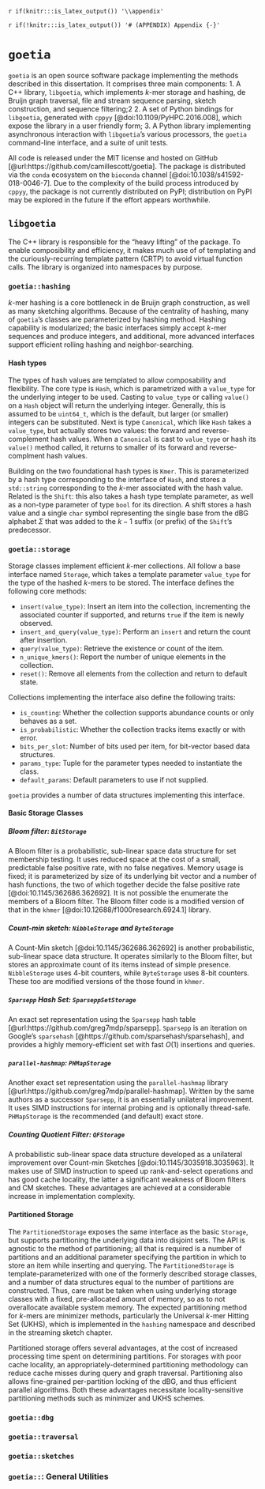 `r if(knitr:::is_latex_output()) '\\appendix'`

`r if(!knitr:::is_latex_output()) '# (APPENDIX) Appendix {-}'` 

<!--
If you feel it necessary to include an appendix, it goes here.
-->


# `goetia`

`goetia` is an open source software package implementing the methods described in this dissertation.
It comprises three main components:
1. A C++ library, `libgoetia`, which implements $k$-mer storage and hashing, de Bruijn graph traversal, file and stream sequence parsing, sketch construction, and sequence filtering;2
2. A set of Python bindings for `libgoetia`, generated with `cppyy` [@doi:10.1109/PyHPC.2016.008], which expose the library in a user friendly form;
3. A Python library implementing asynchronous interaction with `libgoetia`'s various processors, the `goetia` command-line interface, and a suite of unit tests.

All code is released under the MIT license and hosted on GitHub [@url:https://github.com/camillescott/goetia].
The package is distributed via the `conda` ecosystem on the `bioconda` channel [@doi:10.1038/s41592-018-0046-7].
Due to the complexity of the build process introduced by `cppyy`, the package is not currently distributed on PyPI; distribution on PyPI may be explored in the future if the effort appears worthwhile.

## `libgoetia`

The C++ library is responsible for the "heavy lifting" of the package.
To enable composibility and efficiency, it makes much use of of templating and the curiously-recurring template pattern (CRTP) to avoid virtual function calls.
The library is organized into namespaces by purpose.

### `goetia::hashing`

$k$-mer hashing is a core bottleneck in de Bruijn graph construction, as well as many sketching algorithms.
Because of the centrality of hashing, many of `goetia`'s classes are parameterized by hashing method.
Hashing capability is modularized; the basic interfaces simply accept $k$-mer sequences and produce integers, and additional, more advanced interfaces support efficient rolling hashing and neighbor-searching.

#### Hash types

The types of hash values are templated to allow composability and flexibility.
The core type is `Hash`, which is parametrized with a `value_type` for the underlying integer to be used.
Casting to `value_type` or calling `value()` on a `Hash` object will return the underlying integer.
Generally, this is assumed to be `uint64_t`, which is the default, but larger (or smaller) integers can be substituted.
Next is type `Canonical`, which like `Hash` takes a `value_type`, but actually stores two values: the forward and reverse-complement hash values.
When a `Canonical` is cast to `value_type` or hash its `value()` method called, it returns to smaller of its forward and reverse-complment hash values.

Building on the two foundational hash types is `Kmer`.
This is parameterized by a hash type corresponding to the interface of `Hash`, and stores a `std::string` corresponding to the $k$-mer associated with the hash value.
Related is the `Shift`: this also takes a hash type template parameter, as well as a non-type parameter of type `bool` for its direction.
A shift stores a hash value and a single `char` symbol representing the single base from the dBG alphabet $\Sigma$ that was added to the $k-1$ suffix (or prefix) of the `Shift`'s predecessor.

### `goetia::storage`

Storage classes implement efficient $k$-mer collections.
All follow a base interface named `Storage`, which takes a template parameter `value_type` for the type of the hashed $k$-mers to be stored.
The interface defines the following core methods:

- `insert(value_type)`: Insert an item into the collection, incrementing the associated counter if supported, and returns `true` if the item is newly observed.
- `insert_and_query(value_type)`: Perform an `insert` and return the count after insertion.
- `query(value_type)`: Retrieve the existence or count of the item.
- `n_unique_kmers()`: Report the number of unique elements in the collection.
- `reset()`: Remove all elements from the collection and return to default state.

Collections implementing the interface also define the following traits:

- `is_counting`: Whether the collection supports abundance counts or only behaves as a set.
- `is_probabilistic`: Whether the collection tracks items exactly or with error.
- `bits_per_slot`: Number of bits used per item, for bit-vector based data structures.
- `params_type`: Tuple for the parameter types needed to instantiate the class.
- `default_params`: Default parameters to use if not supplied.

`goetia` provides a number of data structures implementing this interface.

#### Basic Storage Classes

##### Bloom filter: `BitStorage`

A Bloom filter is a probabilistic, sub-linear space data structure for set membership testing.
It uses reduced space at the cost of a small, predictable false positive rate, with no false negatives.
Memory usage is fixed; it is parameterized by size of its underlying bit vector and a number of hash functions, the two of which together decide the false positive rate [@doi:10.1145/362686.362692].
It is not possible the enumerate the members of a Bloom filter.
The Bloom filter code is a modified version of that in the `khmer` [@doi:10.12688/f1000research.6924.1] library.

##### Count-min sketch: `NibbleStorage` and `ByteStorage`

A Count-Min sketch [@doi:10.1145/362686.362692] is another probabilistic, sub-linear space data structure.
It operates similarly to the Bloom filter, but stores an approximate count of its items instead of simple presence.
`NibbleStorage` uses 4-bit counters, while `ByteStorage` uses 8-bit counters.
These too are modified versions of the those found in `khmer`.

##### `Sparsepp` Hash Set: `SparseppSetStorage`

An exact set representation using the `Sparsepp` hash table [@url:https://github.com/greg7mdp/sparsepp].
`Sparsepp` is an iteration on Google's `sparsehash` [@https://github.com/sparsehash/sparsehash], and provides a highly memory-efficient set with fast $O(1)$ insertions and queries.

##### `parallel-hashmap`: `PHMapStorage`

Another exact set representation using the `parallel-hashmap` library [@url:https://github.com/greg7mdp/parallel-hashmap].
Written by the same authors as a successor `Sparsepp`, it is an essentially unilateral improvement.
It uses SIMD instructions for internal probing and is optionally thread-safe.
`PHMapStorage` is the recommended (and default) exact store.

##### Counting Quotient Filter: `QFStorage`

A probabilistic sub-linear space data structure developed as a unilateral improvement over Count-min Sketches [@doi:10.1145/3035918.3035963].
It makes use of SIMD instruction to speed up rank-and-select operations and has good cache locality, the latter a significant weakness of Bloom filters and CM sketches.
These advantages are achieved at a considerable increase in implementation complexity.

#### Partitioned Storage {#app-partitioned-storage}

The `PartitionedStorage` exposes the same interface as the basic `Storage`, but supports partitioning the underlying data into disjoint sets.
The API is agnostic to the method of partitioning; all that is required is a number of partitions and an additional parameter specifying the partition in which to store an item while inserting and querying.
The `PartitionedStorage` is template-parameterized with one of the formerly described storage classes, and a number of data structures equal to the number of partitions are constructed.
Thus, care must be taken when using underlying storage classes with a fixed, pre-allocated amount of memory, so as to not overallocate available system memory.
The expected  partitioning method for $k$-mers are minimizer methods, particularly the Universal $k$-mer Hitting Set (UKHS), which is implemented in the `hashing` namespace and described in the streaming sketch chapter.

Partitioned storage offers several advantages, at the cost of increased processing time spent on determining partitions.
For storages with poor cache locality, an appropriately-determined partitioning methodology can reduce cache misses during query and graph traversal.
Partitioning also allows fine-grained per-partition locking of the dBG, and thus efficient parallel algorithms.
Both these advantages necessitate locality-sensitive partitioning methods such as minimizer and UKHS schemes.

### `goetia::dbg`

### `goetia::traversal`

### `goetia::sketches`

### `goetia::`: General Utilities
